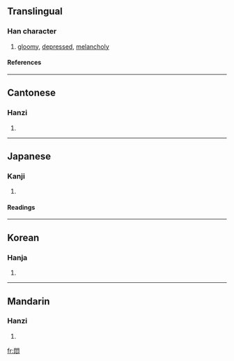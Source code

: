 {{see|闷}}

==Translingual==
===Han character===
{{Han char|rn=61|rad=心|as=08|sn=12|four=7733<sub>7</sub>|canj=日弓心 (ANP)}}
# [[gloomy]], [[depressed]], [[melancholy]]
====References====
{{Han ref|kx=1333.091|dkj=10729|dj=0722.090|hdz=74291.040|uh=60B6|ud=24758|bh=B465|bd=46181}}
----
==Cantonese==
===Hanzi===
{{yue-hanzi|jyut=|y=mun6}}
# {{defn|Cantonese}}
----
==Japanese==
===Kanji===
{{ja-kanji|grade=|rs=心08}}
# {{defn|Japanese}} 
====Readings====
{{ja-readings|on=[[もん]] (mon)|kun=[[もだえる]] (modaeru), [[もだえ]] (modae)}}
----
==Korean==
===Hanja===
{{ko-hanja|hangeul=민|eumhun=|rv=min|mr=min|y=min}}
# {{defn|Korean}}
----
==Mandarin==
===Hanzi===
{{cmn-hanzi|sim=闷|pin=[[mèn]] ([[men4]])|wg=men<sup>4</sup>}}
# {{defn|Mandarin}}

[[fr:悶]]
